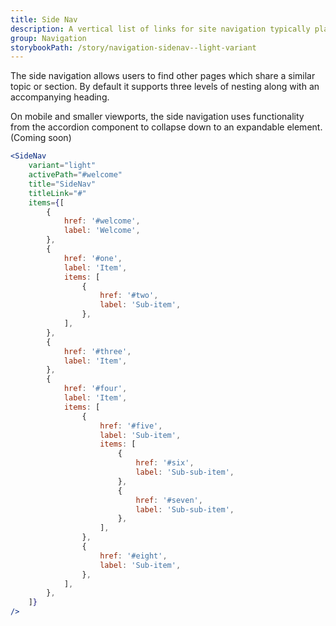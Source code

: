```yaml
---
title: Side Nav
description: A vertical list of links for site navigation typically placed next to the body content.
group: Navigation
storybookPath: /story/navigation-sidenav--light-variant
---
```


The side navigation allows users to find other pages which share a similar topic or section. By default it supports three levels of nesting along with an accompanying heading.

On mobile and smaller viewports, the side navigation uses functionality from the accordion component to collapse down to an expandable element. (Coming soon)

```jsx live
<SideNav
	variant="light"
	activePath="#welcome"
	title="SideNav"
	titleLink="#"
	items={[
		{
			href: '#welcome',
			label: 'Welcome',
		},
		{
			href: '#one',
			label: 'Item',
			items: [
				{
					href: '#two',
					label: 'Sub-item',
				},
			],
		},
		{
			href: '#three',
			label: 'Item',
		},
		{
			href: '#four',
			label: 'Item',
			items: [
				{
					href: '#five',
					label: 'Sub-item',
					items: [
						{
							href: '#six',
							label: 'Sub-sub-item',
						},
						{
							href: '#seven',
							label: 'Sub-sub-item',
						},
					],
				},
				{
					href: '#eight',
					label: 'Sub-item',
				},
			],
		},
	]}
/>
```

